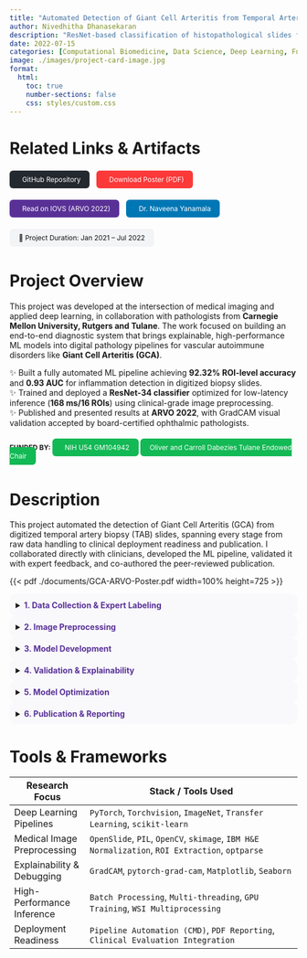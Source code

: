 ```yaml
---
title: "Automated Detection of Giant Cell Arteritis from Temporal Artery Biopsy Specimens Using Deep Learning"
author: Nivedhitha Dhanasekaran
description: "ResNet-based classification of histopathological slides for vascular inflammation diagnosis"
date: 2022-07-15
categories: [Computational Biomedicine, Data Science, Deep Learning, Funding, GPU Training, Machine Learning Systems, Model Explainability, Publication, Research]
image: ./images/project-card-image.jpg
format:
  html:
    toc: true
    number-sections: false
    css: styles/custom.css
---
```


# Related Links & Artifacts

<div style="display: flex; flex-wrap: wrap; gap: 0.75rem; margin-top: 1rem; font-size: 0.85em;">

  <a href="https://github.com/karthik-d/gca-detection-tab-slides" target="_blank" style="background-color:#24292f; color:white; padding:8px 16px; border-radius:6px; text-decoration:none;"><i class="bi bi-github" style="margin-right:6px;"></i>GitHub Repository</a>

  <a href="./documents/GCA-ARVO-Poster.pdf" target="_blank" style="background-color:#fc3939; color:white; padding:8px 16px; border-radius:6px; text-decoration:none;"><i class="bi bi-file-earmark-pdf-fill" style="margin-right:6px;"></i>Download Poster (PDF)</a>

  <a href="https://iovs.arvojournals.org/article.aspx?articleid=2787145" target="_blank" style="background-color:#593196; color:white; padding:8px 16px; border-radius:6px; text-decoration:none;"><i class="bi bi-journal-text" style="margin-right:6px;"></i>Read on IOVS (ARVO 2022)</a>

  <a href="https://www.linkedin.com/in/naveena-yanamala-ms-phd-fase-240a229/" target="_blank" style="background-color:#0077b5; color:white; padding:8px 16px; border-radius:6px; text-decoration:none;"><i class="bi bi-linkedin" style="margin-right:6px;"></i>Dr. Naveena Yanamala</a>

  <span style="background-color:#f3f4f6; color:#111; padding:8px 16px; border-radius:6px;">📅 Project Duration: Jan 2021 – Jul 2022</span>

</div>

# Project Overview

This project was developed at the intersection of medical imaging and applied deep learning, in collaboration with pathologists from **Carnegie Mellon University, Rutgers and Tulane**. The work focused on building an end-to-end diagnostic system that brings explainable, high-performance ML models into digital pathology pipelines for vascular autoimmune disorders like **Giant Cell Arteritis (GCA)**.

✨ Built a fully automated ML pipeline achieving **92.32% ROI-level accuracy** and **0.93 AUC** for inflammation detection in digitized biopsy slides.  
✨ Trained and deployed a **ResNet-34 classifier** optimized for low-latency inference (**168 ms/16 ROIs**) using clinical-grade image preprocessing.  
✨ Published and presented results at **ARVO 2022**, with GradCAM visual validation accepted by board-certified ophthalmic pathologists.  

<div style="display: flex; flex-wrap: wrap; gap: 0.75rem; margin-top: 1rem; font-size: 0.85em;">
**FUNDED BY: **
  <span style="background-color:#13b955; color:white; padding:8px 16px; border-radius:6px;"><i class="bi bi-cash-stack" style="margin-right:6px;"></i>NIH U54 GM104942</span>
  <span style="background-color:#13b955; color:white; padding:8px 16px; border-radius:6px;">Oliver and Carroll Dabezies Tulane Endowed Chair</span>
</div>


# Description

This project automated the detection of Giant Cell Arteritis (GCA) from digitized temporal artery biopsy (TAB) slides, spanning every stage from raw data handling to clinical deployment readiness and publication. I collaborated directly with clinicians, developed the ML pipeline, validated it with expert feedback, and co-authored the peer-reviewed publication.

{{< pdf ./documents/GCA-ARVO-Poster.pdf width=100% height=725 >}}

<details style="background-color:#f9f9fc; border-radius:10px; padding:0.75em;"><summary><span style="color:#593196;"><b>1. Data Collection & Expert Labeling</b></span></summary>

- Curated a dataset of **472 high-resolution TAB slides** spanning 20 years (2000–2019).  
- Participated in quality control and slide review, excluding 192 suboptimal samples.  
- Collaborated with ophthalmic pathologists to annotate slides with **binary GCA labels**, forming the ground truth.  

</details>

<details style="background-color:#f9f9fc; border-radius:10px; padding:0.75em;"><summary><span style="color:#593196;"><b>2. Image Preprocessing</b></span></summary>

- Developed a CV pipeline to **automatically detect artery regions** from stain intensity.  
- Extracted and padded **3,558 ROIs** to standardized **512×512 px** RGB tiles.  
- Applied **color jittering and rotation (0°, 90°, 180°, 270°)** for augmentation and rotational invariance.  

</details>

<details style="background-color:#f9f9fc; border-radius:10px; padding:0.75em;"><summary><span style="color:#593196;"><b>3. Model Development</b></span></summary>

- Trained a **ResNet-34 model** fine-tuned on ImageNet for binary GCA classification.  
- Designed a dual-level prediction strategy: **ROI-level and slide-level classification**.  
- Balanced model complexity and latency to enable **fast inference (~168 ms for 16 ROIs)** on an Apple M1 GPU.  

</details>

<details style="background-color:#f9f9fc; border-radius:10px; padding:0.75em;"><summary><span style="color:#593196;"><b>4. Validation & Explainability</b></span></summary>

- Integrated **GradCAM** to generate region-wise visual explanations for clinical review.  
- Validated that heatmaps aligned with features like **lymphocytic infiltrates and giant cells**.  
- Worked with pathologists to verify that model attention **matched diagnostic hotspots** in expert-labeled slides.  

</details>

<details style="background-color:#f9f9fc; border-radius:10px; padding:0.75em;"><summary><span style="color:#593196;"><b>5. Model Optimization</b></span></summary>

- Benchmarked performance across **ResNet-18, 34, and 50**, selecting ResNet-34 for its **92.32% accuracy and 0.93 AUC** on the held-out 2019 test set.  
- Tuned augmentation, data balancing, and inference pipeline for **clinical deployment feasibility**.  
- Demonstrated robust performance across time-split validation, reinforcing generalizability.  

</details>

<details style="background-color:#f9f9fc; border-radius:10px; padding:0.75em;"><summary><span style="color:#593196;"><b>6. Publication & Reporting</b></span></summary>

- Co-authored and published results in [Investigative Ophthalmology & Visual Science (ARVO 2022)](https://iovs.arvojournals.org/article.aspx?articleid=2787145)  
- Designed all pipeline diagrams, GradCAM visualizations, and tables for the final report and poster.  
- Created the project poster for dissemination at conferences and institutional reviews.  

</details>

# Tools & Frameworks

| Research Focus                 | Stack / Tools Used                                                                 |
|-------------------------------|-------------------------------------------------------------------------------------|
| Deep Learning Pipelines       | `PyTorch`, `Torchvision`, `ImageNet`, `Transfer Learning`, `scikit-learn`         |
| Medical Image Preprocessing   | `OpenSlide`, `PIL`, `OpenCV`, `skimage`, `IBM H&E Normalization`, `ROI Extraction`, `optparse` |
| Explainability & Debugging    | `GradCAM`, `pytorch-grad-cam`, `Matplotlib`, `Seaborn`                            |
| High-Performance Inference    | `Batch Processing`, `Multi-threading`, `GPU Training`, `WSI Multiprocessing`      |
| Deployment Readiness          | `Pipeline Automation (CMD)`, `PDF Reporting`, `Clinical Evaluation Integration`   |